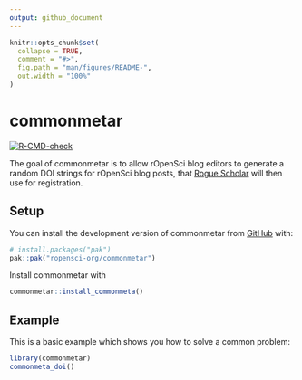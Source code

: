 ```yaml
---
output: github_document
---
```


<!-- README.md is generated from README.Rmd. Please edit that file -->

```r
knitr::opts_chunk$set(
  collapse = TRUE,
  comment = "#>",
  fig.path = "man/figures/README-",
  out.width = "100%"
)
```

# commonmetar

<!-- badges: start -->
[![R-CMD-check](https://github.com/maelle/commonmetar/actions/workflows/R-CMD-check.yaml/badge.svg)](https://github.com/maelle/commonmetar/actions/workflows/R-CMD-check.yaml)
<!-- badges: end -->

The goal of commonmetar is to allow rOpenSci blog editors to generate a random DOI strings for rOpenSci blog posts, that [Rogue Scholar](https://rogue-scholar.org/) will then use for registration.

## Setup

You can install the development version of commonmetar from [GitHub](https://github.com/) with:

``` r
# install.packages("pak")
pak::pak("ropensci-org/commonmetar")
```

Install commonmetar with 

``` r
commonmetar::install_commonmeta()
``` 

## Example

This is a basic example which shows you how to solve a common problem:

```r
library(commonmetar)
commonmeta_doi()
```
